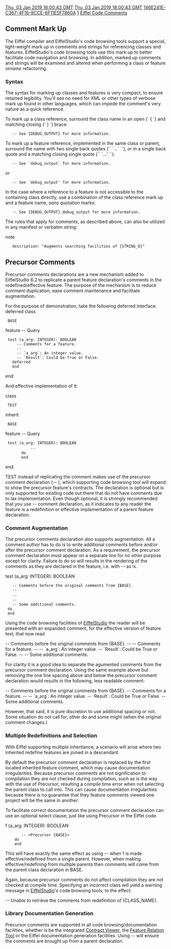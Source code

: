 [[Property:modification_date|Thu, 03 Jan 2019 18:00:43 GMT]]
[[Property:publication_date|Thu, 03 Jan 2019 18:00:43 GMT]]
[[Property:uuid|146E241E-C367-4F16-9CCE-6F11E5F7860A]]
[[Property:weight|1]]
[[Property:title|Eiffel Code Comments]]

==Comment Mark Up ==
The Eiffel compiler and EiffelStudio's code browsing tools support a special, light-weight mark up in comments and strings for referencing classes and features. EiffelStudio's code browsing tools use this mark up to better facilitate code navigation and browsing. In addition, marked up comments and strings will be examined and altered when performing a class or feature ''rename'' refactoring.

===Syntax===
The syntax for marking up classes and features is very compact, to ensure retained legibility. You'll see no need for XML or other types of verbose mark up found in other languages, which can impede the comment's very nature as a quick reference.

To mark up a class reference, surround the class name in an open (` { `) and matching closing (` } `) brace:

<e>
    -- See {DEBUG_OUTPUT} for more information.
</e>

To mark up a feature reference, implemented in the same class or parent, surround the name with two single back quotes (`` `...` ``), or in a single back quote and a matching closing single quote (`` `...' ``):

<e>
    -- See `debug_output` for more information.
</e>

or

<e>
    -- See `debug_output' for more information.
</e>


In the case where a reference to a feature is not accessible to the containing class directly, use a combination of the class reference mark up and a feature name, ''sans'' quotation marks:

<e>
    -- See {DEBUG_OUTPUT}.debug_output for more information.
</e>

The rules that apply for comments, as described above, can also be utilized in any manifest or verbatim string:

<e>
note
    description: "Augments searching facilities of {STRING_8}"
</e>

==Precursor Comments==

{{Version|6.2}}

Precursor comments declarations are a new mechanism added to EiffelStudio 6.2 to replicate a parent feature declaration's comments in the redefined/effective feature. The purpose of the mechanism is to reduce comment duplication, ease comment maintenance and facilitate augmentation.

For the purpose of demonstration, take the following deferred interface:
<e>
deferred class
  BASE

feature -- Query

  test (a_arg: INTEGER): BOOLEAN
      -- Comments for a feature.
      --
      -- `a_arg`: An integer value.
      -- `Result`: Could be True or False.
    deferred
    end

end
</e>

And effective implementation of it:

<e>
class
  TEST

inherit
  BASE

feature -- Query

  test (a_arg: INTEGER): BOOLEAN
            -- <Precursor>
        do
        end

end
</e>

<e>TEST</e> instead of replicating the comment makes use of the precursor comment declaration (<e>-- <Precursor></e>), which supporting code browsing tool will expand to show the precursor feature's contracts. The declaration is optional but is only supported for existing code out there that do not have comments due to lax implementation. Even though optional, it is strongly recommended that you use <e>-- <Precursor></e> comment declaration, as it indicates to any reader the feature is a redefinition or effective implementation of a parent feature declaration.

=== Comment Augmentation ===
The precursor comments declaration also supports augmentation. All a comment author has to do is to write additional comments before and/or after the precursor comment declaration. As a requirement, the precursor comment declaration must appear on a separate line for no other purpose except for clarity. Failure to do so will results in the rendering of the comments as they are declared in the feature, i.e. with <e>-- <Precursor></e> as is.

<e>
test (a_arg: INTEGER): BOOLEAN
    -- Comments before the original comments from {BASE}.
    --
    -- <Precursor>
    --
    -- Some additional comments.
  do
  end
</e>

Using the code browsing facilities of [[EiffelStudio]] the reader will be presented with an expanded comment, for the effective version of feature <e>test</e>, that now read

<e>
-- Comments before the original comments from {BASE}.
--
-- Comments for a feature.
--
-- `a_arg`: An integer value.
-- `Result`: Could be True or False.
--
-- Some additional comments.
</e>

For clarity it is a good idea to separate the agumented comments from the precursor comment declaration. Using the same example above but removing the one line spacing above and below the precursor comment declaration would results in the following, less readable comment:

<e>
-- Comments before the original comments from {BASE}.
-- Comments for a feature.
--
-- `a_arg`: An integer value.
-- `Result`: Could be True or False.
-- Some additional comments.
</e>

However, that said, it is pure discretion to use additional spacing or not. Some situation do not call for, other do and some might (when the original comment changes.)

=== Multiple Redefinitions and Selection ===
With Eiffel supporting multiple inheritance, a scenario will arise where two inherited redefine features are joined in a descendant.

By default the precursor comment declaration is replaced by the first located inherited feature comment, which may cause documentation irregularities. Because precursor comments are not signification to compilation they are not checked during compilation, such as is the way with the use of <e>Precursor</e>, resulting a compile time error when not selecting the parent class to call into. This can cause documentation irregularities because there is no guarantee that they feature comments viewed one project will be the same in another.

To facilitate correct documentation the precursor comment declaration can use an optional select clause, just like using <e>Precursor</e> in the Eiffel code.

<e>
f (a_arg: INTEGER): BOOLEAN
        -- <Precursor {BASE}>
     do
     end
</e>

This will have exactly the same effect as using <e>-- <Precursor></e> when <e>f</e> is made effective/redefined from a single parent. However, when making effective/redefining from multiple parents then comments will come from the parent class declaration in <e>BASE</e>.

Again, because precursor comments do not affect compilation they are not checked at compile time. Specifying an incorrect class will yield a warning message in [[EiffelStudio]]'s code browsing tools, to the effect:

<e>
-- Unable to retrieve the comments from redefinition of {CLASS_NAME}.
</e>

=== Library Documentation Generation ===
Precursor comments are supported in all code browsing/documentation facilities, whether is be the integrated [[Contract Viewer]], the [[Feature Relation Tool]] or the Eiffel documentation generation facilities. Using <e>-- <Precursor></e> will ensure the comments are brought up from a parent declaration.
